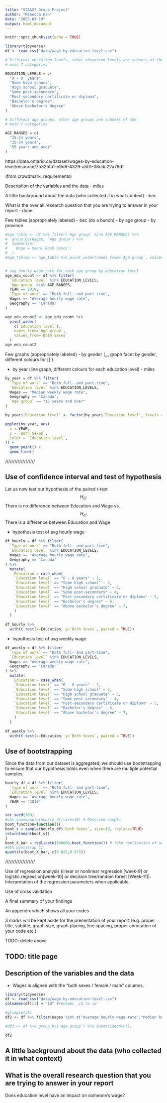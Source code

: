 ```yaml
---
title: "STAA57 Group Project"
author: "Rebecca Han"
date: "2025-03-19"
output: html_document
---
```


```r
knitr::opts_chunk$set(echo = TRUE)

library(tidyverse)
df <- read_csv("data/wage-by-education-level.csv")

# Different education levels, other education levels are subsets of the
# main 7 categories

EDUCATION_LEVELS = c(
  "0 - 8  years",
  "Some high school",
  "High school graduate",
  "Some post-secondary",
  "Post-secondary certificate or diploma",
  "Bachelor's degree",
  "Above bachelor's degree"
)

# Different age groups, other age groups are subsets of the
# main 7 categories

AGE_RANGES = c(
  "15-24 years", 
  "25-54 years", 
  "55 years and over"
)
```

https://data.ontario.ca/dataset/wages-by-education-level/resource/7b325fa1-e9d6-4329-a501-08cdc22a79df 

(from crowdmark, requirements)

Description of the variables and the data
- miles

A little background about the data (who collected it in what context)
- bec

What is the over all research question that you are trying to answer in your report
- done

Few tables (appropriately labeled) - bec (do a bunch)
- by age group 
- by province

```r
#age_table <- df %>% filter(`Age group` %in% AGE_RANGES) %>% 
#  group_by(Wages, `Age group`) %>%
#  summarize(
#    Wage = mean(`Both Sexes`)
#  ) 
#age_table2 <- age_table %>% pivot_wider(names_from=`Age group`, values_from=Wage)


# avg hourly wage rate for each age group by education level
age_edu_count <- df %>% filter(
  `Education level` %in% EDUCATION_LEVELS,
  `Age group` %in% AGE_RANGES,
  YEAR == 2019,
  `Type of work` == "Both full- and part-time",
  Wages == "Average hourly wage rate",
  Geography == "Canada"
)

age_edu_count2 <- age_edu_count %>% 
  pivot_wider(
    c(`Education level`),
    names_from=`Age group`, 
    values_from=`Both Sexes`
  )
age_edu_count2
```

Few graphs (appropriately labeled)
- by gender (__ graph facet by gender, different colours for [] )

- by year (line graph, different colours for each education level) - miles

```r
by_year = df %>% filter(
  `Type of work` == "Both full- and part-time",
  `Education level` %in% EDUCATION_LEVELS,
  Wages == "Median weekly wage rate",
  Geography == "Canada",
  `Age group` == "15 years and over"
)

by_year$`Education level` <- factor(by_year$`Education level`, levels = rev(EDUCATION_LEVELS))

ggplot(by_year, aes(
  x = YEAR,
  y = `Both Sexes`,
  color = `Education level`,
)) + 
  geom_point() + 
  geom_line()

```


/////////////////// 

## Use of confidence interval and test of hypothesis

Let us now test our hypothesis of the paired t-test $$H_0:$$ There is no difference between Education and Wage vs. $$H_a:$$ There is a difference between Education and Wage

- hypothesis test of avg hourly wage

```r
df_hourly = df %>% filter(
  `Type of work` == "Both full- and part-time",
  `Education level` %in% EDUCATION_LEVELS,
  Wages == "Average hourly wage rate",
  Geography == "Canada"
) %>%
  mutate(
    Education = case_when(
    `Education level` == "0 - 8 years" ~ 1, 
    `Education level` == "Some high school" ~ 2, 
    `Education level` == "High school graduate" ~ 3, 
    `Education level` == "Some post-secondary" ~ 4, 
    `Education level` == "Post-secondary certificate or diploma" ~ 5, 
    `Education level` == "Bachelor's degree" ~ 6, 
    `Education level` == "Above bachelor's degree" ~ 7, 
    )
  )
  
df_hourly %>%
  with(t.test(x=Education, y=`Both Sexes`, paired = TRUE)) 
```

- hypothesis test of avg weekly wage

```r
df_weekly = df %>% filter(
  `Type of work` == "Both full- and part-time",
  `Education level` %in% EDUCATION_LEVELS,
  Wages == "Average weekly wage rate",
  Geography == "Canada"
) %>%
  mutate(
    Education = case_when(
    `Education level` == "0 - 8 years" ~ 1, 
    `Education level` == "Some high school" ~ 2, 
    `Education level` == "High school graduate" ~ 3, 
    `Education level` == "Some post-secondary" ~ 4, 
    `Education level` == "Post-secondary certificate or diploma" ~ 5, 
    `Education level` == "Bachelor's degree" ~ 6, 
    `Education level` == "Above bachelor's degree" ~ 7, 
    )
  )
  
df_weekly %>%
  with(t.test(x=Education, y=`Both Sexes`, paired = TRUE)) 
```

## Use of bootstrapping

Since the data from our dataset is aggregated, we should use bootstrapping to ensure that our hypothesis holds even when there are multiple potential samples. 

```r
hourly_df = df %>% filter(
  `Type of work` == "Both full- and part-time",
  `Education level` %in% EDUCATION_LEVELS,
  Wages == "Average hourly wage rate",
  YEAR == "2019"
)

set.seed(100)
#obs.sam=sample(hourly_df,size=10) # Observed sample
boot_function=function(){
boot_s = sample(hourly_df$`Both Sexes`, size=10, replace=TRUE)
return(mean(boot_s))
}
boot_X_bar = replicate(100000,boot_function()) # fake replication of samples
#95% bootstrap CI
quantile(boot_X_bar, c(0.025,0.975))

```


///////////////////

Use of regression analysis (linear or nonlinear regression [week-9] or logistic regression[week-10] or decision tree/random forest [Week-11]). Interpretation of the regression parameters when applicable.

Use of cross validation

A final summary of your findings

An appendix which shows all your codes

3 marks will be kept aside for the presentation of your report (e.g. proper title, subtitle, graph size, graph placing, line spacing, proper annotation of your code etc.)

TODO: delete above

## TODO: title page 

## Description of the variables and the data

- Wages is aligned with the "both sexes / female / male" columns. 

```r
library(tidyverse)
df <- read_csv("data/wage-by-education-level.csv")
colnames(df)[1] = "id" #renames _id to id

#glimpse(df)
df2 <- df %>% filter(Wages %in% c("Average hourly wage rate","Median hourly wage rate"))

#df2 <- df %>% group_by(`Age group`) %>% summarise(N=n())

df2
```

## A little background about the data (who collected it in what context)

## What is the overall research question that you are trying to answer in your report

Does education level have an impact on someone's wage? 
